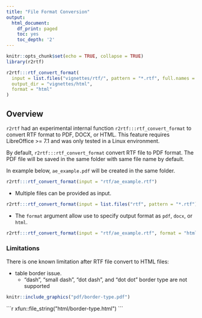 ```yaml
---
title: "File Format Conversion"
output:
  html_document:
    df_print: paged
    toc: yes
    toc_depth: '2'
---
```


```r
knitr::opts_chunk$set(echo = TRUE, collapse = TRUE)
library(r2rtf)
```

```r
r2rtf:::rtf_convert_format(
  input = list.files("vignettes/rtf/", pattern = "*.rtf", full.names = TRUE),
  output_dir = "vignettes/html",
  format = "html"
)
```

## Overview

`r2rtf` had an experimental internal function `r2rtf:::rtf_convert_format` to 
convert RTF format to PDF, DOCX, or HTML. 
This feature requires LibreOffice >= 7.1 and was only 
tested in a Linux environment. 

By default, `r2rtf:::rtf_convert_format` convert RTF file to PDF format.
The PDF file will be saved in the same folder with same file name by default.

In example below, `ae_example.pdf` will be created in the same folder. 

```r
r2rtf:::rtf_convert_format(input = "rtf/ae_example.rtf")
```

- Multiple files can be provided as input.

```r
r2rtf:::rtf_convert_format(input = list.files("rtf", pattern = "*.rtf"))
```

- The `format` argument allow use to specify output format as `pdf`, `docx`, or `html`. 

```r
r2rtf:::rtf_convert_format(input = "rtf/ae_example.rtf", format = "html")
```

### Limitations 

There is one known limitation after RTF file convert to HTML files:   

- table border issue.
  - "dash", "small dash", "dot dash", and "dot dot" border type are not supported 

```r
knitr::include_graphics("pdf/border-type.pdf")
```

````{=html}
```r
xfun::file_string("html/border-type.html")
```
````
